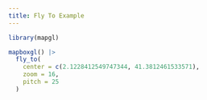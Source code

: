 ```yaml
---
title: Fly To Example
---
```




```r
library(mapgl)

mapboxgl() |>
  fly_to(
    center = c(2.1228412549747344, 41.3812461533571),
    zoom = 16,
    pitch = 25
  )
```